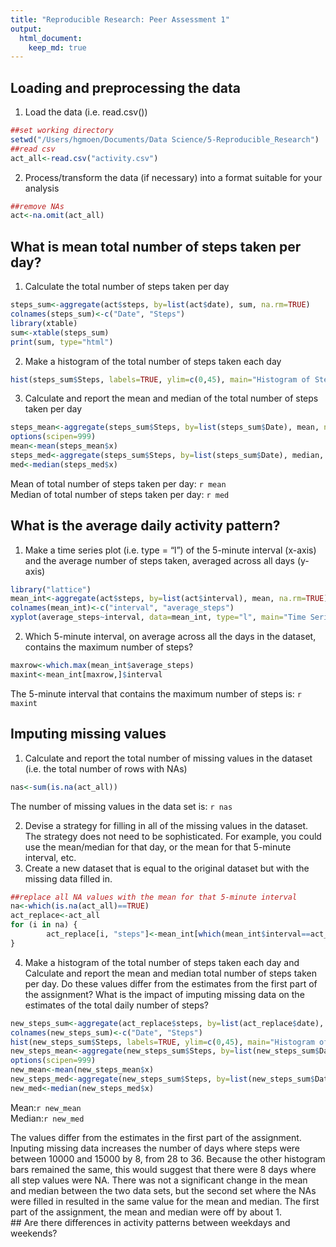 ```yaml
---
title: "Reproducible Research: Peer Assessment 1"
output: 
  html_document:
    keep_md: true
---
```



## Loading and preprocessing the data
1. Load the data (i.e. read.csv())
```r
##set working directory
setwd("/Users/hgmoen/Documents/Data Science/5-Reproducible_Research")
##read csv
act_all<-read.csv("activity.csv")
```

2. Process/transform the data (if necessary) into a format suitable for your analysis
```r
##remove NAs
act<-na.omit(act_all)
```

## What is mean total number of steps taken per day?
1. Calculate the total number of steps taken per day
```r
steps_sum<-aggregate(act$steps, by=list(act$date), sum, na.rm=TRUE)
colnames(steps_sum)<-c("Date", "Steps")
library(xtable)
sum<-xtable(steps_sum)
print(sum, type="html")
```

2. Make a histogram of the total number of steps taken each day
```r
hist(steps_sum$Steps, labels=TRUE, ylim=c(0,45), main="Histogram of Steps per Day (without NAs)", xlab="Steps per Day")
```  

3. Calculate and report the mean and median of the total number of steps taken per day
```r
steps_mean<-aggregate(steps_sum$Steps, by=list(steps_sum$Date), mean, na.rm=TRUE)
options(scipen=999)
mean<-mean(steps_mean$x)
steps_med<-aggregate(steps_sum$Steps, by=list(steps_sum$Date), median, na.rm=TRUE)
med<-median(steps_med$x)
```  
Mean of total number of steps taken per day: `r mean`   
Median of total number of steps taken per day: `r med`

## What is the average daily activity pattern?
1. Make a time series plot (i.e. type = "l") of the 5-minute interval (x-axis) and the average number of steps taken, averaged across all days (y-axis)
```r
library("lattice")
mean_int<-aggregate(act$steps, by=list(act$interval), mean, na.rm=TRUE)
colnames(mean_int)<-c("interval", "average_steps")
xyplot(average_steps~interval, data=mean_int, type="l", main="Time Series Plot of Average Steps Over 5-min Interval", xlab="Interval (5 min)", ylab="Average Steps")
```  

2. Which 5-minute interval, on average across all the days in the dataset, contains the maximum number of steps?
```r
maxrow<-which.max(mean_int$average_steps)
maxint<-mean_int[maxrow,]$interval
```
The 5-minute interval that contains the maximum number of steps is: `r maxint`

## Imputing missing values
1. Calculate and report the total number of missing values in the dataset (i.e. the total number of rows with NAs)
```r
nas<-sum(is.na(act_all))
```
The number of missing values in the data set is: `r nas`

2. Devise a strategy for filling in all of the missing values in the dataset. The strategy does not need to be sophisticated. For example, you could use the mean/median for that day, or the mean for that 5-minute interval, etc.  
3. Create a new dataset that is equal to the original dataset but with the missing data filled in.
```r
##replace all NA values with the mean for that 5-minute interval
na<-which(is.na(act_all)==TRUE)
act_replace<-act_all
for (i in na) {
        act_replace[i, "steps"]<-mean_int[which(mean_int$interval==act_replace[i,"interval"]),"average_steps"]
}
```

4. Make a histogram of the total number of steps taken each day and Calculate and report the mean and median total number of steps taken per day. Do these values differ from the estimates from the first part of the assignment? What is the impact of imputing missing data on the estimates of the total daily number of steps?

```r
new_steps_sum<-aggregate(act_replace$steps, by=list(act_replace$date), sum, na.rm=TRUE)
colnames(new_steps_sum)<-c("Date", "Steps")
hist(new_steps_sum$Steps, labels=TRUE, ylim=c(0,45), main="Histogram of Steps per Day (with NAs filled in)", xlab="Steps per Day")
new_steps_mean<-aggregate(new_steps_sum$Steps, by=list(new_steps_sum$Date), mean, na.rm=TRUE)
options(scipen=999)
new_mean<-mean(new_steps_mean$x)
new_steps_med<-aggregate(new_steps_sum$Steps, by=list(new_steps_sum$Date), median, na.rm=TRUE)
new_med<-median(new_steps_med$x)
```  
Mean:`r new_mean`  
Median:`r new_med`  

The values differ from the estimates in the first part of the assignment. Inputing missing data increases the number of days where steps were between 10000 and 15000 by 8, from 28 to 36. Because the other histogram bars remained the same, this would suggest that there were 8 days where all step values were NA. There was not a significant change in the mean and median between the two data sets, but the second set where the NAs were filled in resulted in the same value for the mean and median. The first part of the assignment, the mean and median were off by about 1.  
## Are there differences in activity patterns between weekdays and weekends?
